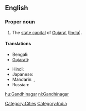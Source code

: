 ==English==
{{wikipedia}}

===Proper noun===
{{en-proper-noun}}

# The [[state capital]] of [[Gujarat]] ([[India]]).

====Translations====
{{trans-top|Gandhinagar}}
* Bengali: {{t|bn|গান্ধীনগর|sc=Beng|xs=Bengali}}
* [[Gujarati]]: {{t|gu|ગાંધીનગર|tr=gā̃dhīnagar|sc=Gujr|xs=Gujarati}}
{{trans-mid}}
* Hindi: {{t|hi|गाँधीनगर|tr=gā̃ndhīnagar|xs=Hindi}}
* Japanese: {{t|ja|ガンディーナガル|tr=Gandīnagaru|sc=Jpan}}
* Mandarin: {{t|zh|甘地訥格爾|sc=Hani}},  {{t|zh|甘地讷格尔|tr=Gāndìnègé'ěr|sc=Hani}}
* Russian: {{t|ru|Гандинагар|m|tr=Gandinagár|sc=Cyrl}}
{{trans-bottom}}

[[Category:Cities]]
[[Category:India]]

[[hu:Gandhinagar]]
[[nl:Gandhinagar]]